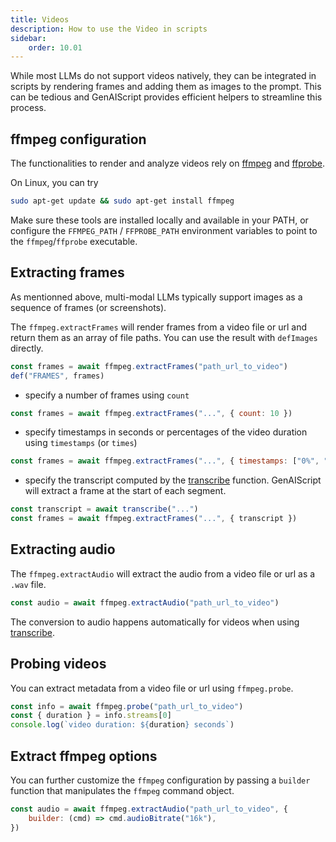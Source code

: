 ```yaml
---
title: Videos
description: How to use the Video in scripts
sidebar:
    order: 10.01
---
```


While most LLMs do not support videos natively, they can be integrated in scripts by rendering frames
and adding them as images to the prompt. This can be tedious and GenAIScript provides efficient helpers
to streamline this process.

## ffmpeg configuration

The functionalities to render and analyze videos rely on [ffmpeg](https://ffmpeg.org/)
and [ffprobe](https://ffmpeg.org/ffprobe.html).

On Linux, you can try

```sh
sudo apt-get update && sudo apt-get install ffmpeg
```

Make sure these tools are installed locally and available in your PATH,
or configure the `FFMPEG_PATH` / `FFPROBE_PATH` environment variables to point to the `ffmpeg`/`ffprobe` executable.

## Extracting frames

As mentionned above, multi-modal LLMs typically support images as a sequence
of frames (or screenshots).

The `ffmpeg.extractFrames` will render frames from a video file or url
and return them as an array of file paths. You can use the result with `defImages` directly.

```js
const frames = await ffmpeg.extractFrames("path_url_to_video")
def("FRAMES", frames)
```

- specify a number of frames using `count`

```js "count: 10"
const frames = await ffmpeg.extractFrames("...", { count: 10 })
```

- specify timestamps in seconds or percentages of the video duration using `timestamps` (or `times`)

```js "timestamps"
const frames = await ffmpeg.extractFrames("...", { timestamps: ["0%", "50%"] })
```

- specify the transcript computed by the [transcribe](/genaiscript/reference/scripts/transcription) function. GenAIScript
  will extract a frame at the start of each segment.

```js "timestamps"
const transcript = await transcribe("...")
const frames = await ffmpeg.extractFrames("...", { transcript })
```

## Extracting audio

The `ffmpeg.extractAudio` will extract the audio from a video file or url
as a `.wav` file.

```js
const audio = await ffmpeg.extractAudio("path_url_to_video")
```

The conversion to audio happens automatically
for videos when using [transcribe](/genaiscript/reference/scripts/transcription).

## Probing videos

You can extract metadata from a video file or url using `ffmpeg.probe`.

```js
const info = await ffmpeg.probe("path_url_to_video")
const { duration } = info.streams[0]
console.log(`video duration: ${duration} seconds`)
```

## Extract ffmpeg options

You can further customize the `ffmpeg` configuration by passing a `builder` function that manipulates the `ffmpeg` command object.

```js
const audio = await ffmpeg.extractAudio("path_url_to_video", {
    builder: (cmd) => cmd.audioBitrate("16k"),
})
```
